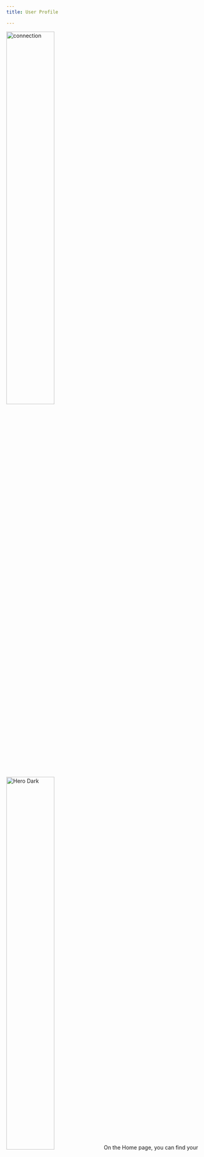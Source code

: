 ```yaml
---
title: User Profile

---
```




<Steps>
  <Step title="Choose Profile avatar">
   <img
  className="block dark:hidden"
  src="/images/app-img/edit-pro.png" width="50%"
  alt="connection"
/>
<img
  className="hidden dark:block"
  src="/images/app-img/edit-pro-b.png" width="50%"
  alt="Hero Dark"
/>
    On the Home page, you can find your profile avatar in the top right corner. If you click on it, it will take you to the Account page.



  </Step>

  <Step title="Account details ">
     <img
  className="block dark:hidden"
  src="/images/app-img/user.png"  width="50%"
  alt="connection"
/>
<img
  className="hidden dark:block"
  src="/images/app-img/user-b.png"  width="50%"
  alt="Hero Dark"
/>
    On the Account page, you have the option to:
    1. Edit profile
2.  Language 
3. Privacy Statement
4. Terms and conditions
5.  Contact us
6. Help
7. Settings





  </Step>


<Step title="Choose Edit Profile ">
     <img
  className="block dark:hidden"
  src="/images/app-img/edit-pro.png" width="50%"
  alt="connection"
/>
<img
  className="hidden dark:block"
  src="/images/app-img/edit-pro-b.png" width="50%"
  alt="Hero Dark"
/>
    Through the Edit profile option, you can make changes to your:
        1. Profile Image
2. First name
3.  Last name
4.  Mobile number




  </Step>

  <Step title="Select Language  ">
     <img
  className="block dark:hidden"
  src="/images/app-img/language.png"  width="50%"
  alt="connection"
/>
<img
  className="hidden dark:block"
  src="/images/app-img/language-b.png"  width="50%"
  alt="Hero Dark"
/>
    By default, the app uses the language set on your phone. However, you can also select a different preferred language through the language page.


  </Step>




 <Step title="Go to the developer settings ">
     <img
  className="block dark:hidden"
  src="/images/app-img/settings.png"  width="50%"
  alt="connection"
/>
<img
  className="hidden dark:block"
  src="/images/app-img/settings-b.png"  width="50%"
  alt="Hero Dark"
/>
    On the Account page, you can access the settings option from the top menu. From the settings page, you can navigate to the developer options, which include options to:
 1. Clear data
 

2. Delete transaction


  </Step>


   <Step title="Clear Data and logout ">
     <img
  className="block dark:hidden"
  src="/images/app-img/cleardata.png"  width="50%"
  alt="connection"
/>
<img
  className="hidden dark:block"
  src="/images/app-img/cleardata-b.png"  width="50%"
  alt="Hero Dark"
/>
    To access the clear data option, you must first go to the Developer options. When you click on the clear data option, a warning message will appear. To confirm, you will need to click the Clear and logout button.


    Clicking the Clear and logout button will log you out of the application. If you choose to click the Cancel button, it will redirect you to the settings page.





  </Step>

</Steps>




